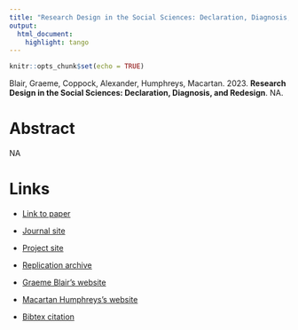 ```yaml
---
title: "Research Design in the Social Sciences: Declaration, Diagnosis, and Redesign"
output:
  html_document:
    highlight: tango
---
```


```r
knitr::opts_chunk$set(echo = TRUE)
```

Blair, Graeme, Coppock, Alexander, Humphreys, Macartan. 2023. <b>Research Design in the Social Sciences: Declaration, Diagnosis, and Redesign</b>. NA.

# Abstract
NA

# Links
 - <a href='book.declaredesign.org' target='_blank'>Link to paper</a>
 - <a href='https://press.princeton.edu/books/paperback/9780691199573/research-design-in-the-social-sciences'target='_blank'>Journal site</a>
 - <a href='book.declaredesign.org'target='_blank'>Project site</a>
 - <a href='https://doi.org/10.7910/DVN/HYVPO5'target='_blank'>Replication archive</a>

 - <a href= 'https://graemeblair.com' target='_blank'>Graeme Blair's website</a>
 - <a href= 'http://macartan.nyc' target='_blank'>Macartan Humphreys's website</a>
 - <a href='blair_coppock_humphreys_2023.txt'target='_blank'>Bibtex citation</a>

